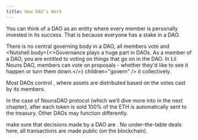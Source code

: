 ```yaml
---
title: How DAO’s Work
---
```


You can think of a DAO as an entity where every member is personally invested in its success.
That is because everyone has a stake in a DAO.

There is no central governing body in a DAO, all members vote and <Nutshell body={<>Governance plays a huge part in DAOs.      As a member of a DAO, you are entitled to voting on things that go on in the DAO.      In Lil Nouns DAO, members can vote on proposals - whether they'd like to see it happen or turn them down.</>} children="govern" /> it collectively.

Most DAOs control <Nutshell children="treasuries" />, where assets are distributed based on the votes cast by its members.

In the case of NounsDAO protocol (which we’ll dive more into in the next chapter), after each token is sold 100% of the ETH is automatically sent to the treasury. Other DAOs may function differently.

<Nutshell children="Smart contracts" glossaryEntry="content/glossary/smart_contract.mdx" /> make sure that decisions made by a DAO are <Nutshell children="trustless" glossaryEntry="content/glossary/trustless.mdx" />. No under-the-table deals here, all transactions are made public (on the blockchain).
